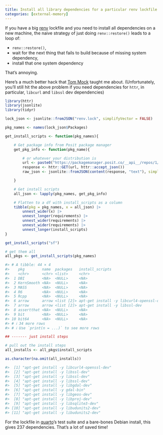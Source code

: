 ```yaml
---
title: Install all library dependencies for a particular renv lockfile
categories: [external-memory]
---
```


If you have a big [renv](https://rstudio.github.io/renv/articles/renv.html) lockfile and you need to install all dependencies 
on a new machine, the naive strategy of just doing `renv::restore()` leads
to a loop of:

- `renv::restore()`,
- wait for the next thing that fails to build because of missing system dependency,
- install that one system dependency

That's annoying.

Here's a much better hack that [Tom Mock](https://themockup.blog/) taught me about.
(Unfortunately, you'll still hit the above problem if you need dependencies for `httr`, in particular, `libcurl` and `libssl` dev dependencies)

```r
library(httr)
library(jsonlite)
library(tidyr)

lock_json <- jsonlite::fromJSON("renv.lock", simplifyVector = FALSE)

pkg_names <- names(lock_json$Packages)

get_install_scripts <- function(pkg_names){

    # Get package info from Posit package manager
    get_pkg_info <- function(pkg_name){

        # or whatever your distribution is
        url <- paste0("https://packagemanager.posit.co/__api__/repos/1/sysreqs?all=false&pkgname=", pkg_name, "&distribution=debian")
        response <- httr::GET(url, httr::accept_json())
        raw_json <- jsonlite::fromJSON(content(response, "text"), simplifyVector = FALSE)

    }

    # Get install scripts
    all_json <- lapply(pkg_names, get_pkg_info)

    # Flatten to a df with install_scripts as a column
    tibble(pkg = pkg_names, x = all_json) |> 
        unnest_wider(x) |> 
        unnest_longer(requirements) |> 
        unnest_wider(requirements) |> 
        unnest_wider(requirements) |> 
        unnest_longer(install_scripts)
}

get_install_scripts("sf")

# get them all
all_pkgs <- get_install_scripts(pkg_names)

#> # A tibble: 44 × 4
#>    pkg        name  packages   install_scripts                        
#>    <chr>      <chr> <list>     <chr>                                  
#>  1 DBI        <NA>  <NULL>     <NA>                                   
#>  2 KernSmooth <NA>  <NULL>     <NA>                                   
#>  3 MASS       <NA>  <NULL>     <NA>                                   
#>  4 R6         <NA>  <NULL>     <NA>                                   
#>  5 Rcpp       <NA>  <NULL>     <NA>                                   
#>  6 arrow      arrow <list [2]> apt-get install -y libcurl4-openssl-dev
#>  7 arrow      arrow <list [2]> apt-get install -y libssl-dev          
#>  8 assertthat <NA>  <NULL>     <NA>                                   
#>  9 bit        <NA>  <NULL>     <NA>                                   
#> 10 bit64      <NA>  <NULL>     <NA>                                   
#> # ℹ 34 more rows
#> # ℹ Use `print(n = ...)` to see more rows

## ------- just install steps

# pull out the install steps
all_installs <- all_pkgs$install_scripts

as.character(na.omit(all_installs))

#>  [1] "apt-get install -y libcurl4-openssl-dev"
#>  [2] "apt-get install -y libssl-dev"          
#>  [3] "apt-get install -y libssl-dev"          
#>  [4] "apt-get install -y libssl-dev"          
#>  [5] "apt-get install -y libgdal-dev"         
#>  [6] "apt-get install -y gdal-bin"            
#>  [7] "apt-get install -y libgeos-dev"         
#>  [8] "apt-get install -y libproj-dev"         
#>  [9] "apt-get install -y libsqlite3-dev"      
#> [10] "apt-get install -y libudunits2-dev"     
#> [11] "apt-get install -y libudunits2-dev"  
```







For the lockfile in [quarto](https://github.com/quarto-dev/quarto-cli)'s test suite and a bare-bones Debian install, this gives 237 dependencies.
That's a lot of saved time!
